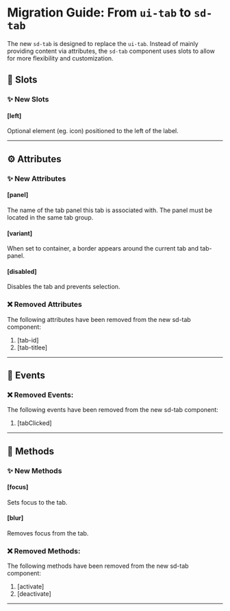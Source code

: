 
<Meta title="Docs/Migration/ui-tab" />

# Migration Guide: From `ui-tab` to `sd-tab`

The new `sd-tab` is designed to replace the `ui-tab`. Instead of mainly providing content via attributes, the `sd-tab` component uses slots to allow for more flexibility and customization.

## 💾 Slots

### ✨ New Slots

#### [left]

Optional element (eg. icon) positioned to the left of the label.

<hr />

## ⚙️ Attributes

### ✨ New Attributes

#### [panel]

The name of the tab panel this tab is associated with. The panel must be located in the same tab group.

#### [variant]

When set to container, a border appears around the current tab and tab-panel.

#### [disabled]

Disables the tab and prevents selection.

### ❌ Removed Attributes

The following attributes have been removed from the new sd-tab component:

1. [tab-id]
2. [tab-titlee]

<hr />

## 🥳 Events

### ❌ Removed Events:

The following events have been removed from the new sd-tab component:

1. [tabClicked]

<hr />

## 🧪 Methods

### ✨ New Methods

#### [focus]

Sets focus to the tab.

#### [blur]

Removes focus from the tab.

### ❌ Removed Methods:

The following methods have been removed from the new sd-tab component:

1. [activate]
2. [deactivate]

<hr />
